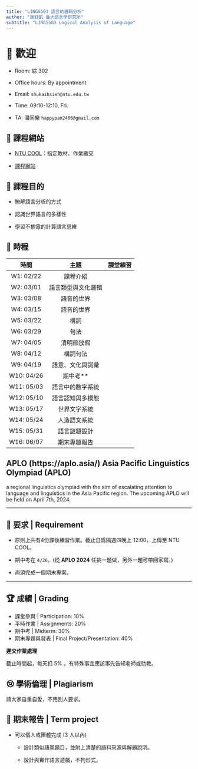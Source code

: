 ```yaml
---
title: "LING5503 語言的邏輯分析"
author: "謝舒凱 臺大語言學研究所"
subtitle: "LING5503 Logical Analysis of Language"
---
```


# 👏 歡迎


- Room: 綜 302 

- Office hours: By appointment

- Email: `shukaihsieh@ntu.edu.tw`

- Time: 09:10-12:10, Fri.

- TA: 潘同樂 `happypan2466@gmail.com`

## 📜 課程網站

- [NTU COOL](https://cool.ntu.edu.tw/courses/38069)：指定教材、作業繳交

- [課程網站](lopentu.github.io/lal2024/)



## 📝 課程目的

- 瞭解語言分析的方式

- 認識世界語言的多樣性

- 學習不插電的計算語言思維


## 🏪 時程

| 時間        | 主題               | 課堂練習         |     
|:-----------:|:-----------:|:-------------:|
| W1: 02/22  | 課程介紹            |         |        
| W2: 03/01 | 語言類型與文化邏輯   |         |        
| W3: 03/08  |  語音的世界          |         |       
| W4: 03/15   | 語音的世界         |                   |
| W5: 03/22   | 構詞 |                |
| W6: 03/29   | 句法           |        | 
| W7: 04/05  |  清明節放假                |  |
| W8: 04/12   | 構詞句法       |            |                  
| W9: 04/19   | 語意、文化與詞彙                     | |            
| W10: 04/26   | 期中考**    |          |
| W11: 05/03   | 語言中的數字系統    |         | 
| W12: 05/10  | 語言認知與多模態 ||
| W13: 05/17  |世界文字系統||
| W14: 05/24 |人造語文系統||
| W15: 05/31 |語言謎題設計||
| W16: 06/07 |期末專題報告||


::: {.callout-tip}
## APLO (https://aplo.asia/) Asia Pacific Linguistics Olympiad (APLO) 
a regional linguistics olympiad with the aim of escalating attention to language and linguistics in the Asia Pacific region. The upcoming APLO will be held on April 7th, 2024.  
:::


---

## 🐇 要求 | Requirement

- 原則上共有4份課後練習作業。截止日爲隔週四晚上 12:00，上傳至 NTU COOL。

- 期中考在 `4/26`。(從 **APLO 2024** 任挑一題做，另外一題可帶回家寫。)

- 尚須完成一個期末專案。

---

## 🏆 成績 | Grading

- 課堂參與 | Participation: 10%
- 平時作業 | Assignments: 20%
- 期中考 | Midterm: 30% 
- 期末專題與發表 | Final Project/Presentation: 40%

**遲交作業處理**

截止時間起，每天扣 5% 。有特殊事宜應該事先告知老師或助教。

## 😢 學術倫理 | Plagiarism

請大家自重自愛，不用別人要求。

## 🧠 期末報告 | Term project

- 可以個人或團體完成 (3 人以內)

    - 設計類似語奧題目，並附上清楚的語料來源與解題說明。
    
    - 設計與實作語言遊戲，不拘形式。

